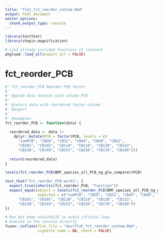 ```yaml
---
title: "flat_fct_reorder_contam.Rmd"
output: html_document
editor_options: 
  chunk_output_type: console
---
```


```r
library(testthat)
library(chopin.magnification)
```

```r
# Load already included functions if relevant
pkgload::load_all(export_all = FALSE)
```

# fct_reorder_PCB

```r
#' fct_reorder_PCB Reorder PCB factor
#'
#' @param data dataset with column PCB
#'
#' @return data with reordered factor column
#' @export
#'
#' @examples
fct_reorder_PCB <- function(data) {
  
  reordered_data <- data |> 
    dplyr::mutate(PCB = factor(PCB, levels = c(
      "sumPCB", "CB28", "CB31", "CB44", "CB49", "CB52", 
      "CB101", "CB105", "CB110", "CB118", "CB128", "CB132", 
      "CB138", "CB149", "CB153", "CB156", "CB170", "CB180")))
  
  return(reordered_data)
}
```

```r
levels(fct_reorder_PCB(BMF_species_all_PCB_ng_glw_compare)$PCB)
```

```r
test_that("fct_reorder_PCB works", {
  expect_true(inherits(fct_reorder_PCB, "function"))
  expect_equal(object = levels(fct_reorder_PCB(BMF_species_all_PCB_ng_glw_compare)$PCB),
               expected = c("sumPCB", "CB28", "CB31", "CB44", "CB49", "CB52", 
      "CB101", "CB105", "CB110", "CB118", "CB128", "CB132", 
      "CB138", "CB149", "CB153", "CB156", "CB170", "CB180"))
})
```


```r
# Run but keep eval=FALSE to avoid infinite loop
# Execute in the console directly
fusen::inflate(flat_file = "dev/flat_fct_reorder_contam.Rmd", 
               vignette_name = NA, check = FALSE)
```

